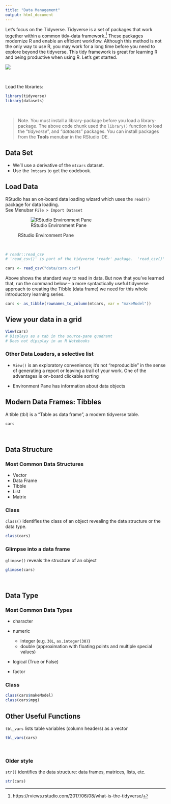 ```yaml
---
title: "Data Management"
output: html_document
---
```


Let's focus on the Tidyverse.  Tidyverse is a set of packages that work together within a common tidy-data framework.^[https://rviews.rstudio.com/2017/06/08/what-is-the-tidyverse/]  These packages modernize R and enable an efficient workflow.  Although this method is not the only way to use R, you may work for a long time before you need to explore beyond the tidyverse.  This tidy framework is great for learning R and being productive when using R.  Let's get started.

![](https://rviews.rstudio.com/post/2017-06-09-What-is-the-tidyverse_files/tidyverse1.png)

&nbsp; 

Load the libraries:  

```r
library(tidyverse)
library(datasets)
```

&nbsp; 

> Note.  You must install a library-package before you load a library-package.  The above code chunk used the `library()` function to load the "*tidyverse*", and "*datasets*" packages.  You can install packages from the **Tools** menubar in the RStudio IDE.

## Data Set

- We'll use a derivative of the `mtcars` dataset.  
- Use the `?mtcars` to get the codebook.

## Load Data

RStudio has an on-board data loading wizard which uses the `readr()` package for data loading.  
See Menubar `File > Import Dataset`

<figure>![RStudio Environment Pane](images/import_data.png "Environment Pane")<figcaption>RStudio Environment Pane</figcaption></figure><br>

```r
# readr::read_csv
# 'read_csv()' is part of the tidyverse 'readr' package.  'read_csv()' helpfully overrides the "base R" default readr package, which converts characters as factors.  https://cran.r-project.org/web/packages/readr/README.html

cars <- read_csv("data/cars.csv")
```

Above shows the standard way to read in data.  But now that you've learned that, run the command below -- a more syntactically useful tidyverse approach to creating the Tibble (data frame) we need for this whole introductory learning series.

```r
cars <- as_tibble(rownames_to_column(mtcars, var = "makeModel"))
```

## View your data in a grid

```r
View(cars)
# Displays as a tab in the source-pane quadrant
# Does not dipsplay in an R Notebooks
```

### Other Data Loaders, a selective list

- `View()` is an exploratory convenience; it's not "reproducible" in the sense of generating a report or leaving a trail of your work.  One of the advantages is on-board clickable sorting

- Environment Pane has information about data objects


## Modern Data Frames: Tibbles

A tible (tbl) is a "Table as data frame", a modern tidyverse table.

```r
cars 
```

&nbsp;

## Data Structure

### Most Common Data Structures

- Vector
- Data Frame
- Tibble
- List
- Matrix

### Class

`class()` identifies the class of an object revealing the data structure or the data type.

```r
class(cars)
```

### Glimpse into a data frame

`glimpse()` reveals the structure of an object

```r
glimpse(cars)
```

&nbsp;

## Data Type

### Most Common Data Types

- character
- numeric

    - integer (e.g. `30L`, `as.integer(30)`)
    - double (approximation with floating points and multiple special values)
    
- logical (True or False)
- factor

### Class

```r
class(cars$makeModel)
class(cars$mpg)


```


## Other Useful Functions

`tbl_vars` lists table variables (column headers) as a vector

```r
tbl_vars(cars)
```

&nbsp;

### Older style 

`str()` identifies the data structure:  data frames, matrices, lists, etc.

```r
str(cars)
```

